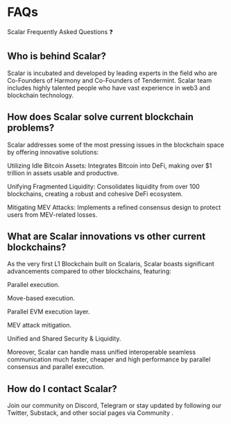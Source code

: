 # FAQs

<p class="text-xl">Scalar Frequently Asked Questions ❓</p>

## Who is behind Scalar?

Scalar is incubated and developed by leading experts in the field who are Co-Founders of Harmony and Co-Founders of Tendermint. Scalar team includes highly talented people who have vast experience in web3 and blockchain technology.

## How does Scalar solve current blockchain problems?

Scalar addresses some of the most pressing issues in the blockchain space by offering innovative solutions:

Utilizing Idle Bitcoin Assets: Integrates Bitcoin into DeFi, making over $1 trillion in assets usable and productive.

Unifying Fragmented Liquidity: Consolidates liquidity from over 100 blockchains, creating a robust and cohesive DeFi ecosystem.

Mitigating MEV Attacks: Implements a refined consensus design to protect users from MEV-related losses.

## What are Scalar innovations vs other current blockchains?

As the very first L1 Blockchain built on Scalaris, Scalar boasts significant advancements compared to other blockchains, featuring:

Parallel execution.

Move-based execution.

Parallel EVM execution layer.

MEV attack mitigation.

Unified and Shared Security & Liquidity.

Moreover, Scalar can handle mass unified interoperable seamless communication much faster, cheaper and high performance by parallel consensus and parallel execution.

## How do I contact Scalar?

Join our community on Discord, Telegram or stay updated by following our Twitter, Substack, and other social pages via Community ⁠.
